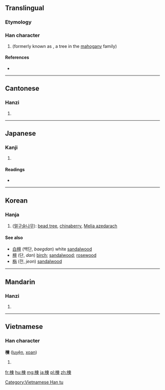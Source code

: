 ==Translingual==

===Etymology===
{{Han compound|木|柬|ls=psc}}

===Han character===
{{Han char|rn=75|rad=木|as=09|sn=13|four=4599<sub>6</sub>|canj=木木田火 (DDWF)}}

# {{taxlink|Melia azedarach|species|noshow=1}} (formerly known as {{taxlink|Melia japonica|species|noshow=1}}, a tree in the [[mahogany]] family)

====References====
* {{Han ref|kx=0540.070|dkj=15148|dj=0927.140|hdz=21245.090|uh=695D|ud=26973|bh=B7AF|bd=47023}}

----

==Cantonese==

===Hanzi===
{{yue-hanzi|jyut=|y=lin6}}

# {{defn|lang=yue|sort=木09}}

----

==Japanese==

===Kanji===
{{ja-kanji|grade=|rs=木09}}

# {{defn|lang=ja|sort=木09}}

====Readings====
* {{ja-readings|on=[[れん]] (ren)|kun=[[おうち]] (ouchi)}}

----

==Korean==

===Hanja===
{{ko-hanja|hangeul=[[련]]>[[연]]|eumhun=|rv=ryeon>yeon|mr=ryŏn>yŏn|y=lyen>yen}}

# ([[멀구슬나무]]): [[bead tree]], [[chinaberry]], [[w:Melia azedarach|Melia azedarach]]

====See also====
* [[白檀]] (백단, ''baegdan'') white [[sandalwood]]
* [[檀]] (단, ''dan'') [[birch]]; [[sandalwood]]; [[rosewood]]
* [[栴]] (전, ''jeon'') [[sandalwood]]

----

==Mandarin==

===Hanzi===
{{cmn-hanzi|pin=[[liàn]] ([[lian4]])|wg=lien<sup>4</sup>}}

# {{defn|lang=cmn|sort=木09}}

----

==Vietnamese==

===Han character===
'''楝''' ([[luyện]], [[xoan]])

# {{defn|lang=vi}}

[[Category:Vietnamese Han tu]]

[[fr:楝]]
[[hu:楝]]
[[mg:楝]]
[[ja:楝]]
[[pl:楝]]
[[zh:楝]]